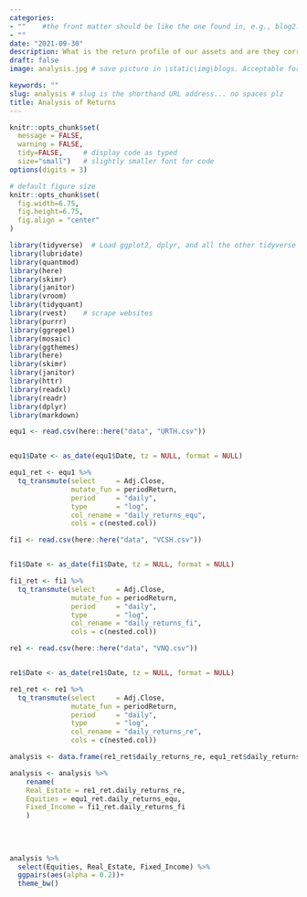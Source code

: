 ```yaml
---
categories:  
- ""    #the front matter should be like the one found in, e.g., blog2.md. It cannot be like the normal Rmd we used
- ""
date: "2021-09-30"
description: What is the return profile of our assets and are they correlated? # the title that will show up once someone gets to this page
draft: false
image: analysis.jpg # save picture in \static\img\blogs. Acceptable formats= jpg, jpeg, or png . Your iPhone pics wont work

keywords: ""
slug: analysis # slug is the shorthand URL address... no spaces plz
title: Analysis of Returns
---
```

  



```r
knitr::opts_chunk$set(
  message = FALSE, 
  warning = FALSE, 
  tidy=FALSE,     # display code as typed
  size="small")   # slightly smaller font for code
options(digits = 3)

# default figure size
knitr::opts_chunk$set(
  fig.width=6.75, 
  fig.height=6.75,
  fig.align = "center"
)
```


```r
library(tidyverse)  # Load ggplot2, dplyr, and all the other tidyverse packages
library(lubridate)
library(quantmod)
library(here)
library(skimr)
library(janitor)
library(vroom)
library(tidyquant)
library(rvest)    # scrape websites
library(purrr)  
library(ggrepel)
library(mosaic)
library(ggthemes)
library(here)
library(skimr)
library(janitor)
library(httr)
library(readxl)
library(readr)
library(dplyr)
library(markdown)
```

```r

equ1 <- read.csv(here::here("data", "URTH.csv"))


equ1$Date <- as_date(equ1$Date, tz = NULL, format = NULL)

equ1_ret <- equ1 %>%
  tq_transmute(select     = Adj.Close, 
               mutate_fun = periodReturn, 
               period     = "daily", 
               type       = "log",
               col_rename = "daily_returns_equ",
               cols = c(nested.col)) 

```

```r

fi1 <- read.csv(here::here("data", "VCSH.csv"))


fi1$Date <- as_date(fi1$Date, tz = NULL, format = NULL)

fi1_ret <- fi1 %>%
  tq_transmute(select     = Adj.Close, 
               mutate_fun = periodReturn, 
               period     = "daily", 
               type       = "log",
               col_rename = "daily_returns_fi",
               cols = c(nested.col)) 

```


```r

re1 <- read.csv(here::here("data", "VNQ.csv"))


re1$Date <- as_date(re1$Date, tz = NULL, format = NULL)

re1_ret <- re1 %>%
  tq_transmute(select     = Adj.Close, 
               mutate_fun = periodReturn, 
               period     = "daily", 
               type       = "log",
               col_rename = "daily_returns_re",
               cols = c(nested.col)) 

```

```r

analysis <- data.frame(re1_ret$daily_returns_re, equ1_ret$daily_returns_equ, fi1_ret$daily_returns_fi)

analysis <- analysis %>% 
    rename(
    Real_Estate = re1_ret.daily_returns_re,
    Equities = equ1_ret.daily_returns_equ,
    Fixed_Income = fi1_ret.daily_returns_fi
    )
  
  
  
  
analysis %>% 
  select(Equities, Real_Estate, Fixed_Income) %>%
  ggpairs(aes(alpha = 0.2))+
  theme_bw() 

```







